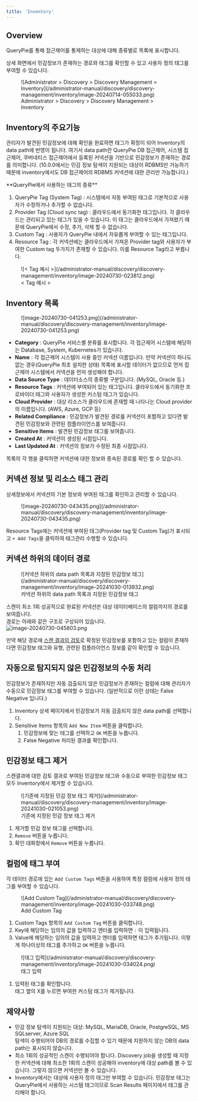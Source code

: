 ```yaml
---
title: 'Inventory'
---
```



## Overview

QueryPie를 통해 접근제어를 통제하는 대상에 대해 종류별로 목록에 표시합니다.

상세 화면에서 민감정보가 존재하는 경로와 태그를 확인할 수 있고 사용자 정의 태그를 부여할 수 있습니다.

<figure data-layout="center" data-align="center">
![Administrator &gt; Discovery &gt; Discovery Management &gt; Inventory](/administrator-manual/discovery/discovery-management/inventory/image-20240714-055033.png)
<figcaption>
Administrator &gt; Discovery &gt; Discovery Management &gt; Inventory
</figcaption>
</figure>


## Inventory의 주요기능

관리자가 발견된 민감정보에 대해 확인을 완료하면 태그가 확정이 되어 Inventory의 data path에 반영이 됩니다. 여기서 data path란 QueryPie DB 접근제어, 시스템 접근제어, 쿠버네티스 접근제어에서 등록된 커넥션을 기반으로 민감정보가 존재하는 경로를 의미합니다. (10.0.0에서는 민감 정보 탐색이 지원되는 대상이 RDBMS만 가능하기 때문에 inventory에서도 DB 접근제어의 RDBMS 커넥션에 대한 관리만 가능합니다.)

<Callout type="info">
**QueryPie에서 사용하는 태그의 종류**

1. QueryPie Tag (System Tag) : 시스템에서 자동 부여된 태그로 기본적으로 사용자가 수정하거나 추가할 수 없습니다.
2. Provider Tag (Cloud sync tag) : 클라우드에서 동기화한 태그입니다. 각 클라우드는 관리되고 있는 태그가 있을 수 있습니다. 이 태그는 클라우드에서 가져왔기 때문에 QueryPie에서 수정, 추가, 삭제 할 수 없습니다.
3. Custom Tag : 사용자가 QueryPie 내에서 자유롭게 부여할 수 있는 태그입니다.
4. Resource Tag : 각 커넥션에는 클라우드에서 가져온 Provider tag와 사용자가 부여한 Custom tag 두가지가 존재할 수 있습니다. 이를 Resource Tag라고 부릅니다.

<figure data-layout="center" data-align="center">
![&lt; Tag 예시 &gt;](/administrator-manual/discovery/discovery-management/inventory/image-20240730-023812.png)
<figcaption>
&lt; Tag 예시 &gt;
</figcaption>
</figure>
</Callout>


## Inventory 목록

<figure data-layout="center" data-align="center">
![image-20240730-041253.png](/administrator-manual/discovery/discovery-management/inventory/image-20240730-041253.png)
</figure>

*  **Category**  : QueryPie 서비스별 분류를 표시합니다. 각 접근제어 시스템에 해당하는 Database, System, Kubernetes가 있습니다.
*  **Name**  : 각 접근제어 시스템이 사용 중인 커넥션 이름입니다. 만약 커넥션이 하나도 없는 경우(QueryPie 최초 설치한 상태) 목록에 표시할 데이터가 없으므로 먼저 접근제어 시스템에서 커넥션을 먼저 생성해야 합니다. 
*  **Data Source Type**  : 데이터소스의 종류별 구분입니다. (MySQL, Oracle 등.)
*  **Resource Tags**  : 커넥션에 부여되어 있는 태그입니다. 클라우드에서 동기화한 프로바이더 태그와 사용자가 생성한 커스텀 태그가 있습니다.
*  **Cloud Provider**  : 대상 리소스가 클라우드에 존재할 때 나타나는 Cloud provider의 이름입니다. (AWS, Azure, GCP 등)
*  **Related Compliance**  : 민감정보가 발견된 경로를 커넥션이 포함하고 있다면 발견된 민감정보와 관련된 컴플라이언스를 보여줍니다.
*  **Sensitive Items**  : 발견된 민감정보 태그를 보여줍니다.
*  **Created At**  : 커넥션이 생성된 시점입니다. 
*  **Last Updated At**  : 커넥션의 정보가 수정된 최종 시점입니다.

목록의 각 행을 클릭하면 커넥션에 대한 정보와 종속된 경로를 확인 할 수 있습니다.


## 커넥션 정보 및 리소스 태그 관리

상세정보에서 커넥션의 기본 정보와 부여된 태그를 확인하고 관리할 수 있습니다.

<figure data-layout="center" data-align="center">
![image-20240730-043435.png](/administrator-manual/discovery/discovery-management/inventory/image-20240730-043435.png)
</figure>

Resource Tags에는 커넥션에 부여된 태그(Provider tag 및 Custom Tag)가 표시되고 `+ Add Tags`을 클릭하여 태그관리 수행할 수 있습니다.


## 커넥션 하위의 데이터 경로

<figure data-layout="center" data-align="center">
![커넥션 하위의 data path 목록과 지정된 민감정보 태그](/administrator-manual/discovery/discovery-management/inventory/image-20241030-013932.png)
<figcaption>
커넥션 하위의 data path 목록과 지정된 민감정보 태그
</figcaption>
</figure>

스캔이 최소 1회 성공적으로 완료된 커넥션은 대상 데이터베이스의 컬럼까지의 경로를 보여줍니다. <br/>경로는 아래와 같은 구조로 구성되어 있습니다. <br/>![image-20240730-045803.png](/administrator-manual/discovery/discovery-management/inventory/image-20240730-045803.png)

만약 해당 경로에 [스캔 결과의 검토](../scan-results)로 확정된 민감정보를 포함하고 있는 컬럼이 존재하다면 민감정보 태그와 유형, 관련된 컴플라이언스 정보를 같이 확인할 수 있습니다.

## 자동으로 탐지되지 않은 민감정보의 수동 처리

민감정보가 존재하지만 자동 검출되지 않은 민감정보가 존재하는 컬럼에 대해 관리자가 수동으로 민감정보 태그를 부여할 수 있습니다. (일반적으로 이런 상태는 False Negative 입니다.)

1. Inventory 상세 페이지에서 민감정보가 자동 검출되지 않은 data path를 선택합니다.
2. Sensitive Items 항목의 `Add New Item` 버튼을 클릭합니다.<br/>  
    1. 민감정보에 맞는 태그를 선택하고 `OK` 버튼을 누릅니다.<br/>
    2. False Negative 처리된 결과를 확인합니다.<br/>

## 민감정보 태그 제거

스캔결과에 대한 검토 결과로 부여된 민감정보 태그와 수동으로 부여한 민감정보 태그 모두 Inventory에서 제거할 수 있습니다. <br/>

<figure data-layout="center" data-align="center">
![기존에 지정된 민감 정보 태그 제거](/administrator-manual/discovery/discovery-management/inventory/image-20241030-021053.png)
<figcaption>
기존에 지정된 민감 정보 태그 제거
</figcaption>
</figure>

1. 제거할 민감 정보 태그를 선택합니다.
2. `Remove` 버튼을 누릅니다.
3. 확인 대화창에서 `Remove` 버튼을 누릅니다.<br/>

## 컬럼에 태그 부여

각 데이터 경로에 있는 `Add Custom Tags` 버튼을 사용하여 특정 컬럼에 사용자 정의 태그를 부여할 수 있습니다. <br/>

<figure data-layout="center" data-align="center">
![Add Custom Tag](/administrator-manual/discovery/discovery-management/inventory/image-20241030-033748.png)
<figcaption>
Add Custom Tag
</figcaption>
</figure>

1. Custom Tags 항목의 `Add Custom Tag` 버튼을 클릭합니다.
2. Key에 해당하는 임의의 값을 입력하고 엔터를 입력하면 `:` 이 입력됩니다.
3. Value에 해당하는 임의의 값을 입력하고 엔터를 입력하면 태그가 추가됩니다. 이렇게 하나이상의 태그를 추가하고 `OK` 버튼을 누릅니다.

<figure data-layout="center" data-align="center">
![태그 입력](/administrator-manual/discovery/discovery-management/inventory/image-20241030-034024.png)
<figcaption>
태그 입력
</figcaption>
</figure>

1. 입력된 태그를 확인합니다. <br/>태그 옆의 X를 누르면 부여한 커스텀 태그가 제거됩니다. 

## 제약사항

* 민감 정보 탐색이 지원되는 대상: MySQL, MariaDB, Oracle, PostgreSQL, MS SQLserver, Azure SQL<br/>탐색이 수행되어야 DB의 경로를 수집할 수 있기 때문에 지원하지 않는 DB의 data path는 표시되지 않습니다.
* 최소 1회의 성공적인 스캔이 수행되어야 합니다. Discovery job을 생성할 때 지정한 커넥션에 대해 최소한 1회의 스캔이 성공해야 inventory에 대상 path를 볼 수 있습니다. 그렇지 않으면 커넥션만 볼 수 있습니다.
* Inventory에서는 대상에 사용자 정의 태그만 부여할 수 있습니다. 민감정보 태그는 QueryPie에서 사용하는 시스템 태그이므로 Scan Results 페이지에서 태그를 관리해야 합니다. 


